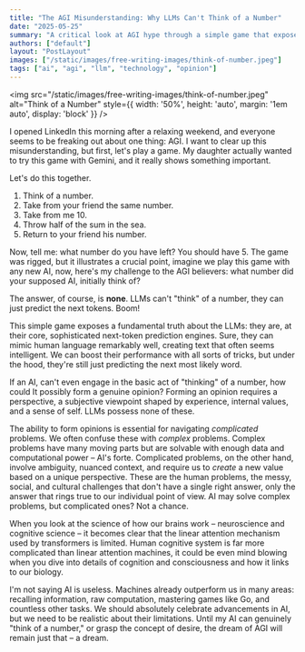 ```yaml
---
title: "The AGI Misunderstanding: Why LLMs Can't Think of a Number"
date: "2025-05-25"
summary: "A critical look at AGI hype through a simple game that exposes the fundamental limitations of LLMs"
authors: ["default"]
layout: "PostLayout"
images: ["/static/images/free-writing-images/think-of-number.jpeg"]
tags: ["ai", "agi", "llm", "technology", "opinion"]
---
```


<img src="/static/images/free-writing-images/think-of-number.jpeg" alt="Think of a Number" style={{ width: '50%', height: 'auto', margin: '1em auto', display: 'block' }} />

I opened LinkedIn this morning after a relaxing weekend, and everyone seems to be freaking out about one thing: AGI. I want to clear up this misunderstanding, but first, let's play a game. My daughter actually wanted to try this game with Gemini, and it really shows something important.

Let's do this together.

1. Think of a number.
2. Take from your friend the same number.
3. Take from me 10.
4. Throw half of the sum in the sea.
5. Return to your friend his number.

Now, tell me: what number do you have left? You should have 5. The game was rigged, but it illustrates a crucial point, imagine we play this game with any new AI, now, here's my challenge to the AGI believers: what number did your supposed AI, initially think of?

The answer, of course, is **none**. LLMs can't "think" of a number, they can just predict the next tokens. Boom!

This simple game exposes a fundamental truth about the LLMs: they are, at their core, sophisticated next-token prediction engines. Sure, they can mimic human language remarkably well, creating text that often seems intelligent. We can boost their performance with all sorts of tricks, but under the hood, they're still just predicting the next most likely word.

If an AI, can't even engage in the basic act of "thinking" of a number, how could It possibly form a genuine opinion? Forming an opinion requires a perspective, a subjective viewpoint shaped by experience, internal values, and a sense of self. LLMs possess none of these.

The ability to form opinions is essential for navigating *complicated* problems. We often confuse these with *complex* problems. Complex problems have many moving parts but are solvable with enough data and computational power – AI's forte. Complicated problems, on the other hand, involve ambiguity, nuanced context, and require us to *create* a new value based on a unique perspective. These are the human problems, the messy, social, and cultural challenges that don't have a single right answer, only the answer that rings true to our individual point of view. AI may solve complex problems, but complicated ones? Not a chance.

When you look at the science of how our brains work – neuroscience and cognitive science – it becomes clear that the linear attention mechanism used by transformers is limited. Human cognitive system is far more complicated than linear attention machines, it could be even mind blowing when you dive into details of cognition and consciousness and how it links to our biology.

I'm not saying AI is useless. Machines already outperform us in many areas: recalling information, raw computation, mastering games like Go, and countless other tasks. We should absolutely celebrate advancements in AI, but we need to be realistic about their limitations. Until my AI can genuinely "think of a number," or grasp the concept of desire, the dream of AGI will remain just that – a dream.

